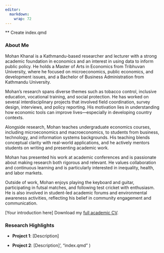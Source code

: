 ```yaml
---
editor: 
  markdown: 
    wrap: 72
---
```


** Create index.qmd

### About Me

Mohan Khanal is a Kathmandu-based researcher and lecturer with a strong
academic foundation in economics and an interest in using data to inform
public policy. He holds a Master of Arts in Economics from Tribhuvan
University, where he focused on microeconomics, public economics, and
development issues, and a Bachelor of Business Administration from
Kathmandu University.

Mohan’s research spans diverse themes such as tobacco control, inclusive
education, vocational training, and social protection. He has worked on
several interdisciplinary projects that involved field coordination,
survey design, interviews, and policy reporting. His motivation lies in
understanding how economic tools can improve lives—especially in
developing country contexts.

Alongside research, Mohan teaches undergraduate economics courses,
including microeconomics and macroeconomics, to students from business,
technology, and information systems backgrounds. His teaching blends
conceptual clarity with real-world applications, and he actively mentors
students on writing and presenting academic work.

Mohan has presented his work at academic conferences and is passionate
about making research both rigorous and relevant. He values
collaboration and continuous learning and is particularly interested in
inequality, health, and labor markets.

Outside of work, Mohan enjoys playing the keyboard and guitar,
participating in futsal matches, and following test cricket with
enthusiasm. He is also involved in student-led academic forums and
environmental awareness activities, reflecting his belief in community
engagement and communication.

\[Your introduction here\] Download my [full academic CV](/cv.pdf).

### Research Highlights

-   **Project 1**: \[Description\]

-   **Project 2**: \[Description\]', "index.qmd" )
